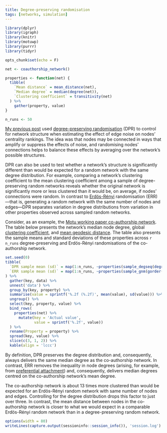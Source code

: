 ```yaml
---
title: Degree-preserving randomisation
tags: [networks, simulation]
---
```


```r
library(dplyr)
library(igraph)
library(knitr)
library(motuwp)
library(purrr)
library(tidyr)

opts_chunk$set(echo = F)

net <- coauthorship_network()

properties <- function(net) {
  tibble(
    `Mean distance` = mean_distance(net),
    `Median degree` = median(degree(net)),
    `Clustering coefficient` = transitivity(net)
  ) %>%
    gather(property, value)
}

n_runs <- 50
```

[My previous post](/blog/centrality-rankings-noisy-edge-sets/) used [degree-preserving randomisation](https://en.wikipedia.org/wiki/Degree-preserving_randomization) (DPR) to control for network structure when estimating the effect of edge noise on nodes' centrality rankings.
The idea was that nodes may be connected in ways that amplify or suppress the effects of noise, and randomising nodes' connections helps to balance these effects by averaging over the network's possible structures.

DPR can also be used to test whether a network's structure is significantly different than would be expected for a random network with the same degree distribution.
For example, comparing a network's clustering coefficient to the mean clustering coefficient among a sample of degree-preserving random networks reveals whether the original network is significantly more or less clustered than it would be, on average, if nodes' connections were random.
In contrast to [Erdös-Rényi](https://en.wikipedia.org/wiki/Erd%C5%91s%E2%80%93R%C3%A9nyi_model) randomisation (ERR)---that is, generating a random network with the same number of nodes and edges---DPR separates variation in degree distributions from variation in other properties observed across sampled random networks.

Consider, as an example, the [Motu working paper co-authorship network](/blog/coauthorship-networks-motu/).
The table below presents the network's median node degree, global [clustering coefficient](https://en.wikipedia.org/wiki/Clustering_coefficient), and [mean geodesic distance](https://en.wikipedia.org/wiki/Average_path_length).
The table also presents the sample means and standard deviations of these properties across `r n_runs` degree-preserving and Erdös-Rényi randomisations of the co-authorship network.

```r
set.seed(0)
tibble(
  `DPR sample mean (sd)` = map(1:n_runs, ~properties(sample_degseq(degree(net)))),
  `ERR sample mean (sd)` = map(1:n_runs, ~properties(sample_gnm(gorder(net), gsize(net))))
) %>%
  gather(key, data) %>%
  unnest('data') %>%
  group_by(key, property) %>%
  summarise(value = sprintf('%.2f (%.2f)', mean(value), sd(value))) %>%
  ungroup() %>%
  select(key, property, value) %>%
  bind_rows(
    properties(net) %>%
      mutate(key = 'Actual value',
             value = sprintf('%.2f', value))
  ) %>%
  rename(Property = property) %>%
  spread(key, value) %>%
  slice(c(3, 1, 2)) %>%
  kable(align = 'lccc')
```

By definition, DPR preserves the degree distribution and, consequently, always delivers the same median degree as the co-authorship network.
In contrast, ERR removes the inequality in node degrees (arising, for example, from [preferential attachment](https://en.wikipedia.org/wiki/Preferential_attachment)) and, consequently, delivers median degrees centred on the co-authorship network's mean degree.

The co-authorship network is about 13 times more clustered than would be expected for an Erdös-Rényi random network with same number of nodes and edges.
Controlling for the degree distribution drops this factor to just over three.
In contrast, the mean distance between nodes in the co-authorship network is closer to what we would expect in a comparable Erdös-Rényi random network than in a degree-preserving random network.

```r
options(width = 80)
writeLines(capture.output(sessioninfo::session_info()), 'session.log')
```
